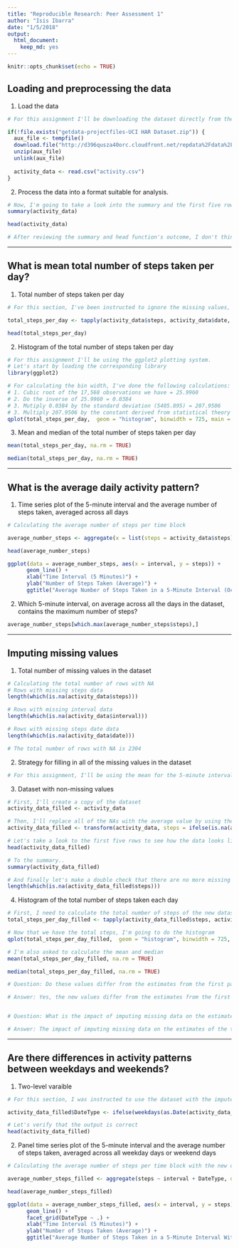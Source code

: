 ```yaml
---
title: "Reproducible Research: Peer Assessment 1"
author: "Isis Ibarra"
date: "1/5/2018"
output: 
  html_document: 
    keep_md: yes
---
```


```r
knitr::opts_chunk$set(echo = TRUE)
```

## Loading and preprocessing the data
1. Load the data
```r
# For this assignment I'll be downloading the dataset directly from the GitHub repository and check of if we had previously saved the dataset on the current directory. 

if(!file.exists("getdata-projectfiles-UCI HAR Dataset.zip")) {
  aux_file <- tempfile()
  download.file("http://d396qusza40orc.cloudfront.net/repdata%2Fdata%2Factivity.zip", aux_file)
  unzip(aux_file)
  unlink(aux_file)
  
  activity_data <- read.csv("activity.csv")
}
```

2. Process the data into a format suitable for analysis. 

```r
# Now, I'm going to take a look into the summary and the first five rows of the dataset to determine if we need to further data processing needs to be done.
summary(activity_data)
```
```r
head(activity_data)
```

```r
# After reviewing the summary and head function's outcome, I don't think we'll be needing to process the data. 
```

----


## What is mean total number of steps taken per day?
1. Total number of steps taken per day
```r
# For this section, I've been instructed to ignore the missing values, so I'll be setting to TRUE the na.rm function. 

total_steps_per_day <- tapply(activity_data$steps, activity_data$date, FUN = sum, na.rm = TRUE)

head(total_steps_per_day)
```

2. Histogram of the total number of steps taken per day
```r
# For this assignment I'll be using the ggplot2 plotting system. 
# Let's start by loading the corresponding library
library(ggplot2)

# For calculating the bin width, I've done the following calculations: 
# 1. Cubic root of the 17,568 observations we have = 25.9960
# 2. Do the inverse of 25.9960 = 0.0384
# 3. Mutiply 0.0384 by the standard deviation (5405.895) = 207.9506
# 3. Multiply 207.9506 by the constant derived from statistical theory (3.49) = 725.748
qplot(total_steps_per_day,  geom = "histogram", binwidth = 725, main = "Total number of steps taken per day (October - November 2012)", xlab = "Steps taken (bin width 750)", ylab = "Frecuency", col=I("white"))

```

3. Mean and median of the total number of steps taken per day
```r
mean(total_steps_per_day, na.rm = TRUE)
```

```r
median(total_steps_per_day, na.rm = TRUE)
```


----


## What is the average daily activity pattern?
1. Time series plot of the 5-minute interval and the average number of steps taken, averaged across all days
```r
# Calculating the average number of steps per time block 

average_number_steps <- aggregate(x = list(steps = activity_data$steps), by = list(interval = activity_data$interval), FUN = mean, na.rm = TRUE)

head(average_number_steps)
```

```r
ggplot(data = average_number_steps, aes(x = interval, y = steps)) +
      geom_line() +
      xlab("Time Interval (5 Minutes)") + 
      ylab("Number of Steps Taken (Average)") + 
      ggtitle("Average Number of Steps Taken in a 5-Minute Interval (October - November 2012)")
```

2. Which 5-minute interval, on average across all the days in the dataset, contains the maximum number of steps?
```r
average_number_steps[which.max(average_number_steps$steps),]
```


----


## Imputing missing values
1. Total number of missing values in the dataset
```r
# Calculating the total number of rows with NA
# Rows with missing steps data
length(which(is.na(activity_data$steps)))

# Rows with missing interval data
length(which(is.na(activity_data$interval)))

# Rows with missing steps date data
length(which(is.na(activity_data$date)))

# The total number of rows with NA is 2304
```

2. Strategy for filling in all of the missing values in the dataset
```r
# For this assignment, I'll be using the mean for the 5-minute interval to replace all of the missing values in the dataset.
```

3. Dataset with non-missing values
```r
# First, I'll create a copy of the dataset
activity_data_filled <- activity_data

# Then, I'll replace all of the NAs with the average value by using the mean function
activity_data_filled <- transform(activity_data, steps = ifelse(is.na(activity_data$steps), average_number_steps$steps[match(activity_data$interval, average_number_steps$interval)], activity_data$steps))

# Let's take a look to the first five rows to see how the data looks like
head(activity_data_filled)

# To the summary.. 
summary(activity_data_filled)

# And finally let's make a double check that there are no more missing values
length(which(is.na(activity_data_filled$steps)))
```

4. Histogram of the total number of steps taken each day
```r
# First, I need to calculate the total number of steps of the new dataset
total_steps_per_day_filled <- tapply(activity_data_filled$steps, activity_data_filled$date, FUN = sum)

# Now that we have the total steps, I'm going to do the histogram
qplot(total_steps_per_day_filled,  geom = "histogram", binwidth = 725, main = "Total number of steps taken per day with no missing values (October - November 2012)", xlab = "Steps taken (bin width 750)", ylab = "Frecuency", col=I("white"))

# I'm also asked to calculate the mean and median
mean(total_steps_per_day_filled, na.rm = TRUE)

median(total_steps_per_day_filled, na.rm = TRUE)
```

```r
# Question: Do these values differ from the estimates from the first part of the assignment? 

# Answer: Yes, the new values differ from the estimates from the first part of the assignment. 


# Question: What is the impact of imputing missing data on the estimates of the total daily number of steps?

# Answer: The impact of imputing missing data on the estimates of the total daily number of steps is that the mean and median values are higher. The reason is that in the original datasets, all of the missing values are set to 0 by defalut, and in the new dataset, these 0s are replaced with the average steps of the given interval. 
```


----


## Are there differences in activity patterns between weekdays and weekends?
1. Two-level varaible 
```r
# For this section, I was instructed to use the dataset with the imputed values

activity_data_filled$DateType <- ifelse(weekdays(as.Date(activity_data_filled$date)) %in% c("Monday", "Tuesday", "Wednesday", "Thursday", "Friday"), "Weekday", "Weekend")

# Let's verify that the output is correct
head(activity_data_filled)
```

2. Panel time series plot of the 5-minute interval and the average number of steps taken, averaged across all weekday days or weekend days
```r
# Calculating the average number of steps per time block with the new data

average_number_steps_filled <- aggregate(steps ~ interval + DateType, data = activity_data_filled, FUN = mean)

head(average_number_steps_filled)
```

```r
ggplot(data = average_number_steps_filled, aes(x = interval, y = steps)) +
      geom_line() +
      facet_grid(DateType ~ .) + 
      xlab("Time Interval (5 Minutes)") + 
      ylab("Number of Steps Taken (Average)") + 
      ggtitle("Average Number of Steps Taken in a 5-Minute Interval With No Missing Values (October - November 2012)")
```


